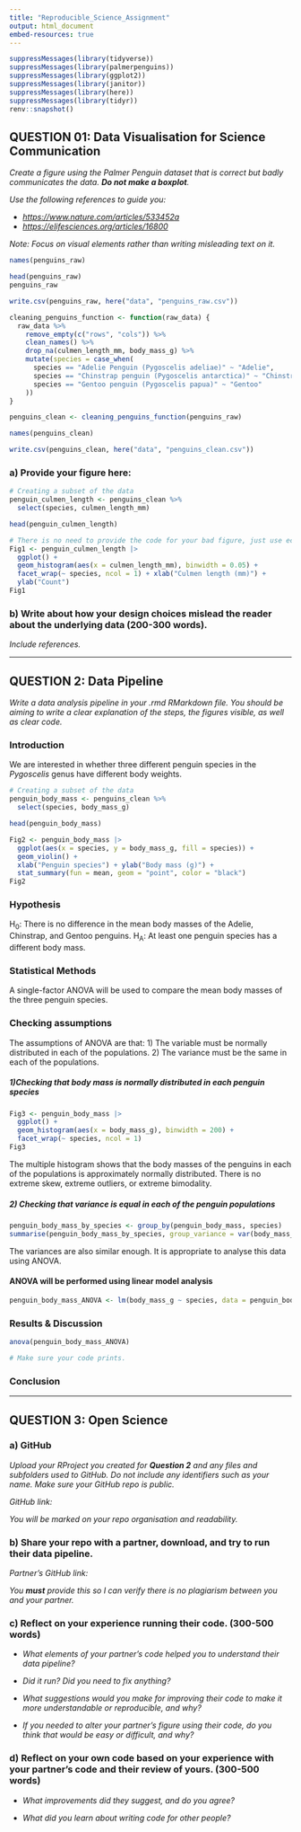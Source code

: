 ```yaml
---
title: "Reproducible_Science_Assignment"
output: html_document
embed-resources: true 
---
```

```r
suppressMessages(library(tidyverse))
suppressMessages(library(palmerpenguins))
suppressMessages(library(ggplot2))
suppressMessages(library(janitor))
suppressMessages(library(here))
suppressMessages(library(tidyr))
renv::snapshot()
```


## QUESTION 01: Data Visualisation for Science Communication

*Create a figure using the Palmer Penguin dataset that is correct but badly communicates the data. **Do not make a boxplot**.*

*Use the following references to guide you:*

-   [*https://www.nature.com/articles/533452a*](https://www.nature.com/articles/533452a){.uri}
-   [*https://elifesciences.org/articles/16800*](https://elifesciences.org/articles/16800){.uri}

*Note: Focus on visual elements rather than writing misleading text on it.*

```r
names(penguins_raw)
```
```r
head(penguins_raw)
penguins_raw
```

```r
write.csv(penguins_raw, here("data", "penguins_raw.csv"))
```

```r
cleaning_penguins_function <- function(raw_data) {
  raw_data %>%
    remove_empty(c("rows", "cols")) %>% 
    clean_names() %>%
    drop_na(culmen_length_mm, body_mass_g) %>%
    mutate(species = case_when(
      species == "Adelie Penguin (Pygoscelis adeliae)" ~ "Adelie",
      species == "Chinstrap penguin (Pygoscelis antarctica)" ~ "Chinstrap",
      species == "Gentoo penguin (Pygoscelis papua)" ~ "Gentoo"
    )) 
}
```

```r
penguins_clean <- cleaning_penguins_function(penguins_raw)
```


```r
names(penguins_clean)
```

```r
write.csv(penguins_clean, here("data", "penguins_clean.csv"))
```

### a) Provide your figure here:

```r
# Creating a subset of the data
penguin_culmen_length <- penguins_clean %>% 
  select(species, culmen_length_mm)

head(penguin_culmen_length)
```


```r
# There is no need to provide the code for your bad figure, just use echo=FALSE so the code is hidden. Make sure your figure is visible after you knit it. 
Fig1 <- penguin_culmen_length |>
  ggplot() +
  geom_histogram(aes(x = culmen_length_mm), binwidth = 0.05) +
  facet_wrap(~ species, ncol = 1) + xlab("Culmen length (mm)") +
  ylab("Count")
Fig1
```

### b) Write about how your design choices mislead the reader about the underlying data (200-300 words).

*Include references.*

------------------------------------------------------------------------

## QUESTION 2: Data Pipeline

*Write a data analysis pipeline in your .rmd RMarkdown file. You should be aiming to write a clear explanation of the steps, the figures visible, as well as clear code.*

### Introduction
We are interested in whether three different penguin species in the *Pygoscelis* genus have different body weights. 

```r
# Creating a subset of the data
penguin_body_mass <- penguins_clean %>% 
  select(species, body_mass_g)

head(penguin_body_mass)
```

```r
Fig2 <- penguin_body_mass |>
  ggplot(aes(x = species, y = body_mass_g, fill = species)) +
  geom_violin() +
  xlab("Penguin species") + ylab("Body mass (g)") +
  stat_summary(fun = mean, geom = "point", color = "black")
Fig2
```

### Hypothesis
H~0~: There is no difference in the mean body masses of the Adelie, Chinstrap, and Gentoo penguins.
H~A~: At least one penguin species has a different body mass. 

### Statistical Methods
A single-factor ANOVA will be used to compare the mean body masses of the three penguin species. 

### Checking assumptions
The assumptions of ANOVA are that:
1) The variable must be normally distributed in each of the populations.
2) The variance must be the same in each of the populations.

##### 1)Checking that body mass is normally distributed in each penguin species

```r
Fig3 <- penguin_body_mass |>
  ggplot() +
  geom_histogram(aes(x = body_mass_g), binwidth = 200) +
  facet_wrap(~ species, ncol = 1)
Fig3
```
The multiple histogram shows that the body masses of the penguins in each of the populations is approximately normally distributed. There is no extreme skew, extreme outliers, or extreme bimodality. 

##### 2) Checking that variance is equal in each of the penguin populations

```r
penguin_body_mass_by_species <- group_by(penguin_body_mass, species)
summarise(penguin_body_mass_by_species, group_variance = var(body_mass_g, na.rm = TRUE))
```
The variances are also similar enough. 
It is appropriate to analyse this data using ANOVA. 

#### ANOVA will be performed using linear model analysis

```r
penguin_body_mass_ANOVA <- lm(body_mass_g ~ species, data = penguin_body_mass)
```

### Results & Discussion

```r
anova(penguin_body_mass_ANOVA)
```


```r

# Make sure your code prints. 

```

### Conclusion

------------------------------------------------------------------------

## QUESTION 3: Open Science

### a) GitHub

*Upload your RProject you created for **Question 2** and any files and subfolders used to GitHub. Do not include any identifiers such as your name. Make sure your GitHub repo is public.*

*GitHub link:*

*You will be marked on your repo organisation and readability.*

### b) Share your repo with a partner, download, and try to run their data pipeline.

*Partner's GitHub link:*

*You **must** provide this so I can verify there is no plagiarism between you and your partner.*

### c) Reflect on your experience running their code. (300-500 words)

-   *What elements of your partner's code helped you to understand their data pipeline?*

-   *Did it run? Did you need to fix anything?*

-   *What suggestions would you make for improving their code to make it more understandable or reproducible, and why?*

-   *If you needed to alter your partner's figure using their code, do you think that would be easy or difficult, and why?*

### d) Reflect on your own code based on your experience with your partner's code and their review of yours. (300-500 words)

-   *What improvements did they suggest, and do you agree?*

-   *What did you learn about writing code for other people?*



